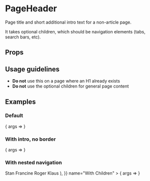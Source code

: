 
<Meta title="PageHeader" component={PageHeader} />

# PageHeader

Page title and short additional intro text for a non-article page.

It takes optional children, which should be navigation elements (tabs, search bars, etc).

## Props

<ArgsTable story="Default" />

## Usage guidelines

- **Do not** use this on a page where an H1 already exists
- **Do not** use the optional children for general page content

## Examples

### Default

<Canvas>
	<Story
		args={{
			title: "Good morning, USA"
		}}
		name="Default"
	>
		{ args => <PageHeader {...args} /> }
	</Story>
</Canvas>

### With intro, no border

<Canvas>
	<Story
		args={{
			title: "Good morning, USA",
			border: false,
			intro: "I’ve got a feeling that it’s gonna be a wonderful day",
		}}
		name="With Intro"
	>
		{ args => <PageHeader {...args} /> }
	</Story>
</Canvas>

### With nested navigation

<Canvas>
	<Story
		args={{
			title: "Good morning, USA",
			children: (
				<TabNav>
					<TabNavItem isActive={true}>Stan</TabNavItem>
					<TabNavItem>Francine</TabNavItem>
					<TabNavItem>Roger</TabNavItem>
					<TabNavItem>Klaus</TabNavItem>
				</TabNav>
			),
		}}
		name="With Children"
	>
		{ args => <PageHeader {...args} /> }
	</Story>
</Canvas>
